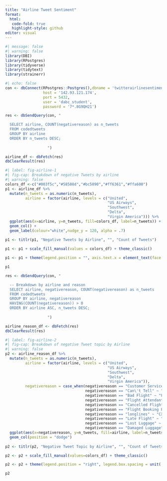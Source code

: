 ```yaml
---
title: "Airline Tweet Sentiment"
format:
  html:
   code-fold: true
   highlight-style: github
editor: visual
---
```


```r
#| message: false
#| warning: false
library(DBI)
library(RPostgres)
library(tidyverse)
library(tidytext)
library(strainerr)
```

```r
#| echo: false
con <- dbConnect(RPostgres::Postgres(),dbname = 'twitterairlinesentiment', 
                 host = '142.93.121.174', 
                 port = 5432, 
                 user = 'dabc_student',
                 password = '7*.8G9QH21')
```

```r
res <- dbSendQuery(con, "

  SELECT airline, COUNT(negativereason) as n_tweets
  FROM codedtweets
  GROUP BY airline
  ORDER BY n_tweets DESC;
                   
                   ")

airline_df <- dbFetch(res)
dbClearResult(res)
```

```r
#| label: fig-airline-1
#| fig-cap: Breakdown of negative Tweets by airline
#| warning: false
colors_df <-c("#003f5c","#58508d","#bc5090","#ff6361","#ffa600")
p1 <- airline_df %>%
  mutate(n_tweets = as.numeric(n_tweets), 
         airline = factor(airline, levels = c("United",
                                              "US Airways",
                                              "Southwest",
                                              "Delta",
                                              "Virgin America"))) %>%
  ggplot(aes(x=airline, y=n_tweets, fill=colors_df, label=n_tweets)) +
  geom_col() +
  geom_label(colour="white",nudge_y = 120, alpha = .7)
  
p1 <- titlr(p1, "Negative Tweets by Airline", "", "Count of Tweets")

p1 <- p1 + scale_fill_manual(values = colors_df) + theme_classic()

p1 <- p1 + theme(legend.position = "", axis.text.x = element_text(face = "bold"))

p1
```

```r
res <- dbSendQuery(con, "

  -- Breakdown by airline and reason
  SELECT airline, negativereason, COUNT(negativereason) as n_tweets
  FROM codedtweets
  GROUP BY airline, negativereason
  HAVING(COUNT(negativereason)) > 0
  ORDER BY airline ASC, n_tweets DESC;
                   
                   ")

airline_reason_df <- dbFetch(res)
dbClearResult(res)
```

```r
#| label: fig-airline-2
#| fig-cap: Breakdown of negative Tweet topic by Airline
#| warning: false
p2 <- airline_reason_df %>%
  mutate(n_tweets = as.numeric(n_tweets), 
         airline = factor(airline, levels = c("United",
                                              "US Airways",
                                              "Southwest",
                                              "Delta",
                                              "Virgin America")),
         negativereason = case_when(negativereason == "Customer Service Issue" ~ "CX",
                                    negativereason == "Can\'t Tell" ~ "Unknown",
                                    negativereason == "Bad Flight" ~ "FX",
                                    negativereason == "Flight Attendant Complaints" ~ "FX",
                                    negativereason == "Cancelled Flight" ~ "FX", 
                                    negativereason == "Flight Booking Problems" ~ "CX",
                                    negativereason == "longlines" ~ "CX",
                                    negativereason == "Late Flight" ~ "FX",
                                    negativereason == "Lost Luggage" ~ "Luggage Issue",
                                    negativereason == "Damaged Luggage" ~ "Luggage Issue")) %>%
  ggplot(aes(x=negativereason, y=n_tweets, fill=airline, label=n_tweets)) +
  geom_col(position = "dodge") 
  
p2 <- titlr(p2, "Negative Tweet Topic by Airline", "", "Count of Tweets")

p2 <- p2 + scale_fill_manual(values=colors_df) + theme_classic()

p2 <- p2 + theme(legend.position = "right", legend.box.spacing = unit(.4,"cm") ,legend.title = element_blank(),legend.key.size = unit(.4,"cm"), axis.text.x = element_text(angle = 0, vjust = .4, face = "bold"))

p2 
```
